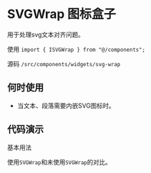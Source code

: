 # SVGWrap 图标盒子

用于处理svg文本对齐问题。

使用 `import { ISVGWrap } from "@/components";`

源码 `/src/components/widgets/svg-wrap`

## 何时使用

* 当文本、段落需要内嵌SVG图标时。

## 代码演示

基本用法

使用`SVGWrap`和未使用`SVGWrap`的对比。

<code src='@cases/svg-wrap' />